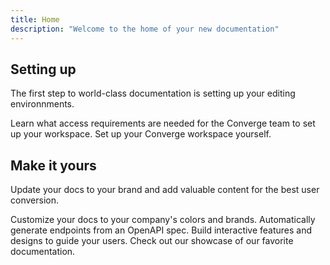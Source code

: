 ```yaml
---
title: Home
description: "Welcome to the home of your new documentation"
---
```


## Setting up

The first step to world-class documentation is setting up your editing environnments.

<CardGroup cols={2}>
  <Card
    title="Hands-off Onboarding"
    icon="pen-to-square"
    href="https://mintlify.com/docs/quickstart"
  >
    Learn what access requirements are needed for the Converge team to set up
    your workspace.
  </Card>
  <Card
    title="Self-onboarding"
    icon="image"
    href="https://mintlify.com/docs/development"
  >
    Set up your Converge workspace yourself.
  </Card>
</CardGroup>

## Make it yours

Update your docs to your brand and add valuable content for the best user conversion.

<CardGroup cols={2}>
  <Card
    title="Customize Style"
    icon="palette"
    href="https://mintlify.com/docs/settings/global"
  >
    Customize your docs to your company's colors and brands.
  </Card>
  <Card
    title="Reference APIs"
    icon="code"
    href="https://mintlify.com/docs/api-playground/openapi"
  >
    Automatically generate endpoints from an OpenAPI spec.
  </Card>
  <Card
    title="Add Components"
    icon="screwdriver-wrench"
    href="https://mintlify.com/docs/components/accordion"
  >
    Build interactive features and designs to guide your users.
  </Card>
  <Card
    title="Get Inspiration"
    icon="stars"
    href="https://mintlify.com/showcase"
  >
    Check out our showcase of our favorite documentation.
  </Card>
</CardGroup>
